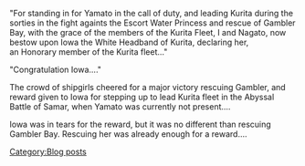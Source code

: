 "For standing in for Yamato in the call of duty, and leading Kurita during the sorties in the fight againts the Escort Water Princess and rescue of Gambler Bay, with the grace of the members of the Kurita Fleet, I and Nagato, now bestow upon Iowa the White Headband of Kurita, declaring her, an Honorary member of the Kurita fleet..."

"Congratulation Iowa...."

The crowd of shipgirls cheered for a major victory rescuing Gambler, and reward given to Iowa for stepping up to lead Kurita fleet in the Abyssal Battle of Samar, when Yamato was currently not present....

Iowa was in tears for the reward, but it was no different than rescuing Gambler Bay. Rescuing her was already enough for a reward....
[[Category:Blog posts]]